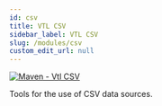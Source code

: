 ```yaml
---
id: csv
title: VTL CSV
sidebar_label: VTL CSV
slug: /modules/csv
custom_edit_url: null
---
```


[![Maven - Vtl CSV](https://maven-badges.herokuapp.com/maven-central/fr.insee.trevas/vtl-csv/badge.svg)](https://maven-badges.herokuapp.com/maven-central/fr.insee.trevas/vtl-csv)

Tools for the use of CSV data sources.
